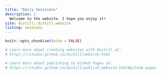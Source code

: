 ```yaml
---
title: "Daily Sesssions"
description: |
  Welcome to the website. I hope you enjoy it!
site: distill::distill_website
listing: sessions
---
```


```r
knitr::opts_chunk$set(echo = FALSE)

# Learn more about creating websites with Distill at:
# https://rstudio.github.io/distill/website.html

# Learn more about publishing to GitHub Pages at:
# https://rstudio.github.io/distill/publish_website.html#github-pages

```
